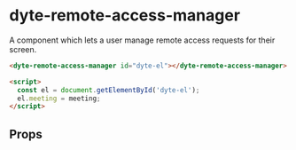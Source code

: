 # dyte-remote-access-manager

A component which lets a user manage remote access requests for their screen.

```html
<dyte-remote-access-manager id="dyte-el"></dyte-remote-access-manager>

<script>
  const el = document.getElementById('dyte-el');
  el.meeting = meeting;
</script>
```

## Props

<PropsTable of="dyte-remote-access-manager" />
